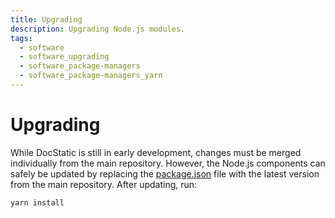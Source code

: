 ```yaml
---
title: Upgrading
description: Upgrading Node.js modules.
tags:
  - software
  - software_upgrading
  - software_package-managers
  - software_package-managers_yarn
---
```


# Upgrading

While DocStatic is still in early development, changes must be merged individually from the main repository. However, the Node.js components can safely be updated by replacing the [package.json](https://github.com/aowendev/docstatic/blob/main/package.json) file with the latest version from the main repository. After updating, run:

```shell
yarn install
```
